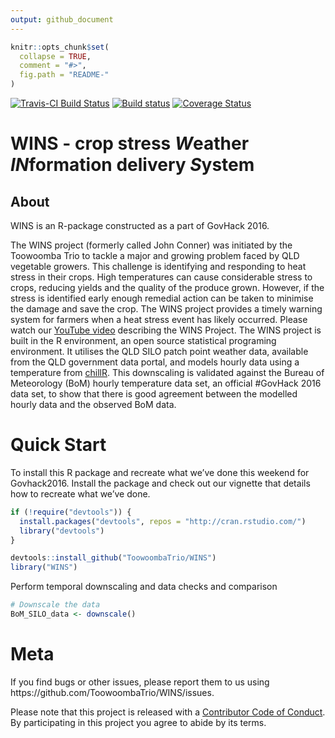 ```yaml
---
output: github_document
---
```


<!-- README.md is generated from README.Rmd. Please edit that file -->

```r
knitr::opts_chunk$set(
  collapse = TRUE,
  comment = "#>",
  fig.path = "README-"
)
```

[![Travis-CI Build Status](https://travis-ci.org/ToowoombaTrio/WINS.svg?branch=master)](https://travis-ci.org/ToowoombaTrio/WINS)
[![Build status](https://ci.appveyor.com/api/projects/status/sk5u0cff46v4c3ou/branch/master?svg=true)](https://ci.appveyor.com/project/adamhsparks/wins/branch/master)
[![Coverage Status](https://img.shields.io/codecov/c/github/ToowoombaTrio/WINS/master.svg)](https://codecov.io/github/ToowoombaTrio/WINS?branch=master)

# WINS - crop stress *W*eather *IN*formation delivery *S*ystem

## About
WINS is an R-package constructed as a part of GovHack 2016.

The WINS project (formerly called John Conner) was initiated by the Toowoomba Trio to tackle a major and growing problem faced by QLD vegetable growers. This challenge is identifying and responding to heat stress in their crops. High temperatures can cause considerable stress to crops, reducing yields and the quality of the produce grown. However, if the stress is identified early enough remedial action can be taken to minimise the damage and save the crop. The WINS project provides a timely warning system for farmers when a heat stress event has likely occurred. Please watch our [YouTube video](https://m.youtube.com/watch?v=yECTDHx794E
https://github.com/ToowoombaTrio/WINS) describing the WINS Project. The WINS project is built in the R environment, an open source statistical programing environment. It utilises the QLD SILO patch point weather data, available from the QLD government data portal, and models hourly data using a temperature from [chillR](https://www.google.com.au/url?sa=t&rct=j&q=&esrc=s&source=web&cd=1&cad=rja&uact=8&ved=0ahUKEwiuzaPjw53OAhXHHZQKHTWSCO8QFggdMAA&url=https%3A%2F%2Fcran.r-project.org%2Fpackage%3DchillR&usg=AFQjCNEIRLgNXIVRHBXk0sqkM9Z1RiR_qw&sig2=nze6usBjw95mnsgL7u0vdQ). This downscaling is validated against the Bureau of Meteorology (BoM) hourly temperature data set, an official #GovHack 2016 data set, to show that there is good agreement between the modelled hourly data and the observed BoM data.

# Quick Start

To install this R package and recreate what we've done this weekend for Govhack2016. Install the package and check out our vignette that details how to recreate what we've done.

```r
if (!require("devtools")) {
  install.packages("devtools", repos = "http://cran.rstudio.com/") 
  library("devtools")
}

devtools::install_github("ToowoombaTrio/WINS")
library("WINS")
```

Perform temporal downscaling and data checks and comparison

```r

# Downscale the data
BoM_SILO_data <- downscale()

```

# Meta
If you find bugs or other issues, please report them to us using https://github.com/ToowoombaTrio/WINS/issues.

Please note that this project is released with a [Contributor Code of Conduct](CONDUCT.md). By participating in this project you agree to abide by its terms.
